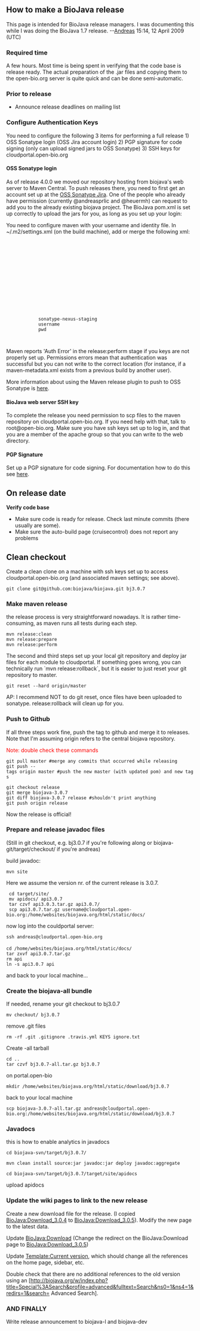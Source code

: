 ==How to make a BioJava release==

This page is intended for BioJava release managers. I was documenting this while I was doing the BioJava 1.7 release. --[[User:Andreas|Andreas]] 15:14, 12 April 2009 (UTC)

===Required time===
A few hours. Most time is being spent in verifying that the code base is release ready. The actual preparation of the .jar files and copying them to the open-bio.org server is quite quick and can be done semi-automatic.

===Prior to release===
* Announce release deadlines on mailing list

=== Configure Authentication Keys ===

You need to configure the following 3 items for performing a full release
1) OSS Sonatype login (OSS Jira account login)
2) PGP signature for code signing (only can upload signed jars to OSS Sonatype)
3) SSH keys for cloudportal.open-bio.org

==== OSS Sonatype login ====
As of release 4.0.0 we moved our repository hosting from biojava's web server to Maven Central. To push releases there, you need to first get an account set up at the [https://issues.sonatype.org OSS Sonatype Jira]. One of the people who already have permission (currently @andreasprlic and @heuermh) can request to add you to the already existing biojava project. The BioJava pom.xml is set up correctly to upload the jars for you, as long as you set up your login:

You need to configure maven with your username and identity file. In ~/.m2/settings.xml (on the build machine), add or merge the following xml:

 <settings xmlns="http://maven.apache.org/SETTINGS/1.0.0"
     xmlns:xsi="http://www.w3.org/2001/XMLSchema-instance"
     xsi:schemaLocation="http://maven.apache.org/SETTINGS/1.0.0
     http://maven.apache.org/xsd/settings-1.0.0.xsd">
     <localRepository/>
     <interactiveMode/>
     <usePluginRegistry/>
     <offline/>
     <pluginGroups/>
     <mirrors/>
     <proxies/>
     <profiles/>
     <activeProfiles/>
     <servers>
         <server>
             <id>sonatype-nexus-staging</id>
             <username>username</username>
             <password>pwd</password>
         </server>
     </servers>
 </settings>

Maven reports 'Auth Error' in the release:perform stage if you keys are not properly set up. Permissions errors mean that authentication was successful but you can not write to the correct location (for instance, if a maven-metadata.xml exists from a previous build by another user).

More information about using the Maven release plugin to push to OSS Sonatype is [http://blog.sonatype.com/2013/09/simplified-releases-to-the-central-repository-with-nexus/#.VMsj7l7F-kc here].

==== BioJava web server SSH key ====
To complete the release you need permission to scp files to the maven repository on cloudportal.open-bio.org. If you need help with that, talk to root@open-bio.org. Make sure you have ssh keys set up to log in, and that you are a member of the apache group so that you can write to the web directory.

==== PGP Signature ====

Set up a PGP signature for code signing. For documentation how to do this see [https://www.gnupg.org/gph/en/manual/c14.html here].

==On release date==

'''Verify code base'''

* Make sure code is ready for release. Check last minute commits (there usually are some).
* Make sure the auto-build page (cruisecontrol) does not report any problems

== Clean checkout ==

Create a clean clone on a machine with ssh keys set up to access cloudportal.open-bio.org (and associated maven settings; see above).

 git clone git@github.com:biojava/biojava.git bj3.0.7


===Make maven release===

the release process is very straightforward nowadays. It is rather time-consuming, as maven runs all tests during each step. 

 mvn release:clean 
 mvn release:prepare 
 mvn release:perform

The second and third steps set up your local git repository and deploy jar files for each module to cloudportal. If something goes wrong, you can technically run `mvn release:rollback`, but it is easier to just reset your git repository to master.

 git reset --hard origin/master

AP: I recommend NOT to do git reset, once files have been uploaded to sonatype. release:rollback will clean up for you.

===Push to Github===

If all three steps work fine, push the tag to github and merge it to releases. Note that I'm assuming origin refers to the central biojava repository.

<span style="color:red">Note: double check these commands</span>

 git pull master #merge any commits that occurred while releasing
 git push --tags origin master #push the new master (with updated pom) and new tags

 git checkout release
 git merge biojava-3.0.7
 git diff biojava-3.0.7 release #shouldn't print anything
 git push origin release

Now the release is official!

===Prepare and release javadoc files===
(Still in git checkout, e.g. bj3.0.7 if you're following along or biojava-git/target/checkout/ if you're andreas)

build javadoc:

 mvn site


Here we assume the version nr. of the current release is 3.0.7.
  cd target/site/
  mv apidocs/ api3.0.7
  tar czvf api3.0.3.tar.gz api3.0.7/
  scp api3.0.7.tar.gz username@cloudportal.open-bio.org:/home/websites/biojava.org/html/static/docs/

now log into the couldportal server:

 ssh andreas@cloudportal.open-bio.org
 
 cd /home/websites/biojava.org/html/static/docs/
 tar zxvf api3.0.7.tar.gz
 rm api
 ln -s api3.0.7 api

and back to your local machine...

=== Create the biojava-all bundle ===

If needed, rename your git checkout to bj3.0.7

 mv checkout/ bj3.0.7

remove .git files

 rm -rf .git .gitignore .travis.yml KEYS ignore.txt

Create -all tarball

 cd ..
 tar czvf bj3.0.7-all.tar.gz bj3.0.7
 
on portal.open-bio

 mkdir /home/websites/biojava.org/html/static/download/bj3.0.7

back to your local machine

 scp biojava-3.0.7-all.tar.gz andreas@cloudportal.open-bio.org:/home/websites/biojava.org/html/static/download/bj3.0.7

=== Javadocs ===

this is how to enable analytics in javadocs

 cd biojava-svn/target/bj3.0.7/

 mvn clean install source:jar javadoc:jar deploy javadoc:aggregate

 cd biojava-svn/target/bj3.0.7/target/site/apidocs

upload apidocs

=== Update the wiki pages to link to the new release===

Create a new download file for the release. (I copied [[BioJava:Download_3.0.4]] to [[BioJava:Download_3.0.5]]). Modify the new page to the latest data.

Update [[BioJava:Download]] (Change the redirect on the BioJava:Download page to [[BioJava:Download_3.0.5]])

Update [[Template:Current version]], which should change all the references on the home page, sidebar, etc.

Double check that there are no additional references to the old version using an [http://biojava.org/w/index.php?title=Special%3ASearch&profile=advanced&fulltext=Search&ns0=1&ns4=1&redirs=1&search={{current version}} Advanced Search].

=== AND FINALLY ===

Write release announcement to biojava-l and biojava-dev